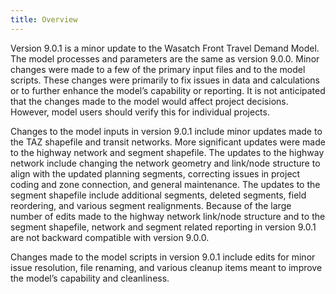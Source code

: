 ```yaml
---
title: Overview
---
```


Version 9.0.1 is a minor update to the Wasatch Front Travel Demand Model. The model processes and parameters are the same as version 9.0.0. Minor changes were made to a few of the primary input files and to the model scripts. These changes were primarily to fix issues in data and calculations or to further enhance the model’s capability or reporting. It is not anticipated that the changes made to the model would affect project decisions. However, model users should verify this for individual projects.

Changes to the model inputs in version 9.0.1 include minor updates made to the TAZ shapefile and transit networks. More significant updates were made to the highway network and segment shapefile. The updates to the highway network include changing the network geometry and link/node structure to align with the updated planning segments, correcting issues in project coding and zone connection, and general maintenance. The updates to the segment shapefile include additional segments, deleted segments, field reordering, and various segment realignments. Because of the large number of edits made to the highway network link/node structure and to the segment shapefile, network and segment related reporting in version 9.0.1 are not backward compatible with version 9.0.0.

Changes made to the model scripts in version 9.0.1 include edits for minor issue resolution, file renaming, and various cleanup items meant to improve the model’s capability and cleanliness. 



